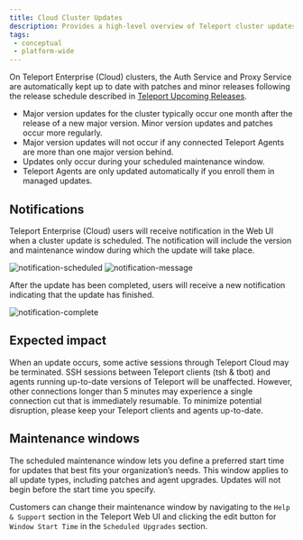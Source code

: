 ```yaml
---
title: Cloud Cluster Updates
description: Provides a high-level overview of Teleport cluster updates on Cloud.
tags:
 - conceptual
 - platform-wide
---
```


On Teleport Enterprise (Cloud) clusters, the Auth Service and Proxy Service are automatically
kept up to date with patches and minor releases following the release schedule
described in [Teleport Upcoming Releases](../upcoming-releases.mdx).

- Major version updates for the cluster typically occur one month after the
release of a new major version. Minor version updates and patches occur more regularly.
- Major version updates will not occur if any connected Teleport Agents are more than one major version behind.
- Updates only occur during your scheduled maintenance window.
- Teleport Agents are only updated automatically if you enroll them in managed updates.

## Notifications

Teleport Enterprise (Cloud) users will receive notification in the Web UI when
a cluster update is scheduled. The notification will include the version
and maintenance window during which the update will take place.

![notification-scheduled](../../img/cloud/notification-scheduled.png)
![notification-message](../../img/cloud/notification-message.png)

After the update has been completed, users will receive a new notification
indicating that the update has finished.

![notification-complete](../../img/cloud/notification-complete.png)

## Expected impact

When an update occurs, some active sessions through Teleport Cloud may be terminated.
SSH sessions between Teleport clients (tsh & tbot) and agents running up-to-date
versions of Teleport will be unaffected. However, other connections longer than
5 minutes may experience a single connection cut that is immediately resumable.
To minimize potential disruption, please keep your Teleport clients and agents up-to-date.

## Maintenance windows

The scheduled maintenance window lets you define a preferred start time for
updates that best fits your organization’s needs. This window applies to all
update types, including patches and agent upgrades. Updates will not begin before the start time you specify.

Customers can change their maintenance window by navigating to the `Help & Support`
section in the Teleport Web UI and clicking the edit button for `Window Start Time`
in the `Scheduled Upgrades` section.
